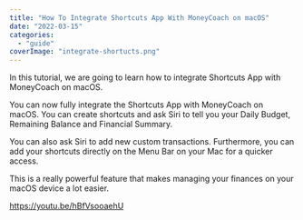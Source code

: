 ```yaml
---
title: "How To Integrate Shortcuts App With MoneyCoach on macOS"
date: "2022-03-15"
categories: 
  - "guide"
coverImage: "integrate-shortucts.png"
---
```


In this tutorial, we are going to learn how to integrate Shortcuts App with MoneyCoach on macOS.

You can now fully integrate the Shortcuts App with MoneyCoach on macOS. You can create shortcuts and ask Siri to tell you your Daily Budget, Remaining Balance and Financial Summary. 

You can also ask Siri to add new custom transactions. Furthermore, you can add your shortcuts directly on the Menu Bar on your Mac for a quicker access. 

This is a really powerful feature that makes managing your finances on your macOS device a lot easier.

https://youtu.be/hBfVsooaehU
